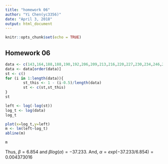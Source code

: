 ```yaml
---
title: "homework 06"
author: "Yi Chen(yc3356)"
date: "April 3, 2018"
output: html_document
---
```


```r
knitr::opts_chunk$set(echo = TRUE)
```

## Homework 06

```r
data <- c(143,164,188,188,190,192,206,209,213,216,220,227,230,234,246,265,304)
data <- data[order(data)]
st <- c()
for (i in 1:length(data)){
        st_this <- 1 - (i-0.5)/length(data)
        st <- c(st,st_this)
}
st

left <- log(-log(st))
log_t <- log(data)
log_t
```
```r
plot(x=log_t,y=left)
m <- lm(left~log_t)
abline(m)
```

```r
m
```
Thus, $\beta=6.854$ and $\beta log(\alpha)=-37.233$.
And, $\alpha = exp(-37.233/6.854)=0.004373016$


